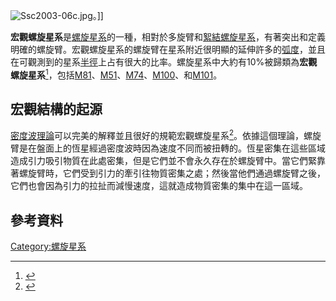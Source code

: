 [[Image:Ssc2003-06c.jpg|thumb]]。]]

'''宏觀螺旋星系'''是[[螺旋星系|螺旋星系]]的一種，相對於多旋臂和[[絮結螺旋星系|絮結螺旋星系]]，有著突出和定義明確的螺旋臂。宏觀螺旋星系的螺旋臂在星系附近很明顯的延伸許多的[[弧度|弧度]]，並且在可觀測到的星系[[半徑|半徑]]上占有很大的比率。螺旋星系中大約有10%被歸類為'''宏觀螺旋星系'''<ref name=Mihos>{{Citation|last = Mihos|first = Chris|title = Spiral Structure|date = 2002-01-11|url = http://burro.cwru.edu/Academics/Astr222/Galaxies/Spiral/spiral.html|accessdate = 2007-05-30|archive-date = 2019-06-08|archive-url = https://web.archive.org/web/20190608213202/http://burro.cwru.edu/Academics/Astr222/Galaxies/Spiral/spiral.html|dead-url = no}}</ref>，包括[[M81|M81]]、[[渦狀星系|M51]]、[[M74|M74]]、[[M100|M100]]、和[[風車星系|M101]]。

== 宏觀結構的起源 ==
[[密度波理論|密度波理論]]可以完美的解釋並且很好的規範宏觀螺旋星系<ref name=Masters>{{Citation |last=Masters |first=Karen |title=What is the Origin of Spiral Structure in Galaxies |date=2002-09 |url=http://curious.astro.cornell.edu/question.php?number=199 |accessdate=2007-05-30 |deadurl=yes |archiveurl=https://web.archive.org/web/20070609111626/http://curious.astro.cornell.edu/question.php?number=199 |archivedate=2007-06-09 }}</ref>。依據這個理論，螺旋臂是在盤面上的恆星經過密度波時因為速度不同而被扭轉的。恆星密集在這些區域造成引力吸引物質在此處密集，但是它們並不會永久存在於螺旋臂中。當它們緊靠著螺旋臂時，它們受到引力的牽引往物質密集之處；然後當他們通過螺旋臂之後，它們也會因為引力的拉扯而減慢速度，這就造成物質密集的集中在這一區域。

== 參考資料 ==
{{Reflist}}

{{星系}}

[[Category:螺旋星系|Category:螺旋星系]]